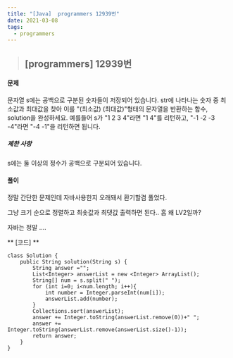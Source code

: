 ```yaml
---
title: "[Java]  programmers 12939번"
date: 2021-03-08
tags:
  - programmers
---
```


> ## [programmers] 12939번 

#### 문제
문자열 s에는 공백으로 구분된 숫자들이 저장되어 있습니다. str에 나타나는 숫자 중 최소값과 최대값을 찾아 이를 "(최소값) (최대값)"형태의 문자열을 반환하는 함수, solution을 완성하세요.
예를들어 s가 "1 2 3 4"라면 "1 4"를 리턴하고, "-1 -2 -3 -4"라면 "-4 -1"을 리턴하면 됩니다.
##### 제한 사항
s에는 둘 이상의 정수가 공백으로 구분되어 있습니다.
#### **풀이**
정말 간단한 문제인데 자바사용한지 오래돼서 환기할겸 풀었다.

그냥 크기 순으로 정렬하고 최솟값과 최댓값 출력하면 된다.. 흠 왜 LV2일까?

자바는 정말 .... 

** [코드] **

    class Solution {
        public String solution(String s) {
            String answer ="";
            List<Integer> answerList = new <Integer> ArrayList();
            String[] num = s.split(" ");
            for (int i=0; i<num.length; i++){
                int number = Integer.parseInt(num[i]);
                answerList.add(number);
            }
            Collections.sort(answerList);
            answer += Integer.toString(answerList.remove(0))+" ";
            answer += Integer.toString(answerList.remove(answerList.size()-1));
            return answer;
        }
    }